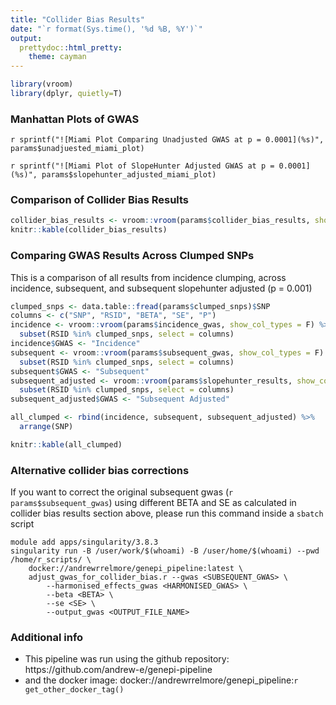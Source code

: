 ```yaml
---
title: "Collider Bias Results"
date: "`r format(Sys.time(), '%d %B, %Y')`"
output:
  prettydoc::html_pretty:
    theme: cayman
---
```

```r
library(vroom)
library(dplyr, quietly=T)
```

### Manhattan Plots of GWAS

`r sprintf("![Miami Plot Comparing Unadjusted GWAS at p = 0.0001](%s)", params$unadjuested_miami_plot)`

`r sprintf("![Miami Plot of SlopeHunter Adjusted GWAS at p = 0.0001](%s)", params$slopehunter_adjusted_miami_plot)`

### Comparison of Collider Bias Results
```r
collider_bias_results <- vroom::vroom(params$collider_bias_results, show_col_types = F)
knitr::kable(collider_bias_results)
```

### Comparing GWAS Results Across Clumped SNPs

This is a comparison of all results from incidence clumping, across incidence, subsequent, and subsequent slopehunter adjusted (p = 0.001)
```r
clumped_snps <- data.table::fread(params$clumped_snps)$SNP
columns <- c("SNP", "RSID", "BETA", "SE", "P")
incidence <- vroom::vroom(params$incidence_gwas, show_col_types = F) %>%
  subset(RSID %in% clumped_snps, select = columns)
incidence$GWAS <- "Incidence"
subsequent <- vroom::vroom(params$subsequent_gwas, show_col_types = F) %>%
  subset(RSID %in% clumped_snps, select = columns)
subsequent$GWAS <- "Subsequent"
subsequent_adjusted <- vroom::vroom(params$slopehunter_results, show_col_types = F) %>%
  subset(RSID %in% clumped_snps, select = columns)
subsequent_adjusted$GWAS <- "Subsequent Adjusted"

all_clumped <- rbind(incidence, subsequent, subsequent_adjusted) %>%
  arrange(SNP)

knitr::kable(all_clumped)
```
### Alternative collider bias corrections

If you want to correct the original subsequent gwas (`r params$subsequent_gwas`) using different BETA and SE as calculated in collider bias results section above, please run this command inside a `sbatch` script
```
module add apps/singularity/3.8.3
singularity run -B /user/work/$(whoami) -B /user/home/$(whoami) --pwd /home/r_scripts/ \
    docker://andrewrrelmore/genepi_pipeline:latest \
    adjust_gwas_for_collider_bias.r --gwas <SUBSEQUENT_GWAS> \
        --harmonised_effects_gwas <HARMONISED_GWAS> \
        --beta <BETA> \
        --se <SE> \
        --output_gwas <OUTPUT_FILE_NAME>
```

### Additional info

* This pipeline was run using the github repository: https://github.com/andrew-e/genepi-pipeline
* and the docker image: docker://andrewrrelmore/genepi_pipeline:`r get_other_docker_tag()`
